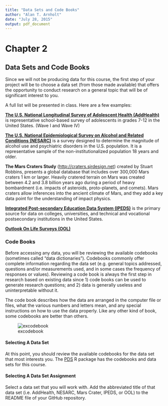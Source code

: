 ```yaml
---
title: "Data Sets and Code Books"
author: "Alan T. Arnholt"
date: "July 28, 2015"
output: pdf_document
---
```

# Chapter 2

## Data Sets and Code Books

Since we will not be producing data for this course, the first step of your project will be to choose a data set (from those made available) that offers the opportunity to conduct research on a general topic that will be of significant interest to you.

A full list will be presented in class. Here are a few examples:

**[The U.S. National Longitudinal Survey of Adolescent Health (AddHealth)](http://www.cpc.unc.edu/projects/addhealth)** is representative school-based survey of adolescents in grades 7-12 in the United States. (Wave I and Wave IV)

**[The U.S. National Epidemiological Survey on Alcohol and Related Conditions (NESARC)](http://pubs.niaaa.nih.gov/publications/AA70/AA70.htm)** is a survey designed to determine the magnitude of alcohol use and psychiatric disorders in the U.S. population. It is a representative sample of the non-institutionalized population 18 years and older. 

**The Mars Craters Study** (<http://craters.sjrdesign.net>) created by Stuart Robbins, presents a global database that includes over 300,000 Mars craters 1 km or larger. Heavily cratered terrain on Mars was created between 4.2 and 3.8 billion years ago during a period of heavy bombardment (i.e. impacts of asteroids, proto-planets, and comets).  Mars craters allow inferences into the ancient climate of Mars, and they add a key data point for the understanding of impact physics. 

**[Integrated Post-secondary Education Data System (IPEDS)](http://nces.ed.gov/ipeds/datacenter/DataFiles.aspx)** is the primary source for data on colleges, universities, and technical and vocational postsecondary institutions in the United States.

**[Outlook On Life Surveys (OOL)](http://www.icpsr.umich.edu/icpsrweb/ICPSR/studies/35348?q=outlook+on+LIfe&amp;searchSource=find-analyze-home&amp;sortBy=)**

### Code Books

Before accessing any data, you will be reviewing the available codebooks (sometimes called “data dictionaries”). Codebooks commonly offer complete information regarding the data set (e.g. general topics addressed, questions and/or measurements used, and in some cases the frequency of responses or values). Reviewing a code book is always the first step in research based on existing data since 1) code books can be used to generate research questions; and 2) data is generally useless and uninterpretable without it. 

The code book describes how the data are arranged in the computer file or files, what the various numbers and letters mean, and any special instructions on how to use the data properly. Like any other kind of book, some codebooks are better than others.

![excodebook](./graphics/excodebook.jpg)

#### Selecting A Data Set
At this point, you should review the available codebooks for the data set that most interests you.  The [PDS](https://github.com/alanarnholt/PDS) R package has the codebooks and data sets for this course.

#### Selecting A Data Set Assignment
Select a data set that you will work with. Add the abbreviated title of that data set (i.e. AddHealth, NESARC, Mars Crater, IPEDS, or OOL) to the README file of your GitHub repository.